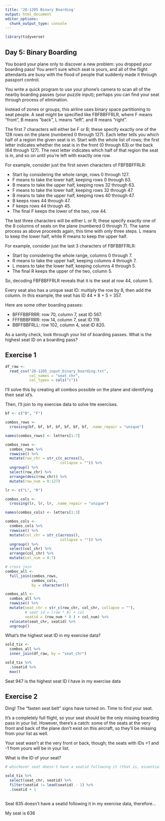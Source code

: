 ```yaml
---
title: '20-1205 Binary Boarding'
output: html_document
editor_options: 
  chunk_output_type: console
---
```


```r
library(tidyverse)
```

## Day 5: Binary Boarding

You board your plane only to discover a new problem: you dropped your boarding pass! You aren't sure which seat is yours, and all of the flight attendants are busy with the flood of people that suddenly made it through passport control.

You write a quick program to use your phone's camera to scan all of the nearby boarding passes (your puzzle input); perhaps you can find your seat through process of elimination.

Instead of zones or groups, this airline uses binary space partitioning to seat people. A seat might be specified like FBFBBFFRLR, where F means "front", B means "back", L means "left", and R means "right".

The first 7 characters will either be F or B; these specify exactly one of the 128 rows on the plane (numbered 0 through 127). Each letter tells you which half of a region the given seat is in. Start with the whole list of rows; the first letter indicates whether the seat is in the front (0 through 63) or the back (64 through 127). The next letter indicates which half of that region the seat is in, and so on until you're left with exactly one row.

For example, consider just the first seven characters of FBFBBFFRLR:

- Start by considering the whole range, rows 0 through 127.
- F means to take the lower half, keeping rows 0 through 63.
- B means to take the upper half, keeping rows 32 through 63.
- F means to take the lower half, keeping rows 32 through 47.
- B means to take the upper half, keeping rows 40 through 47.
- B keeps rows 44 through 47.
- F keeps rows 44 through 45.
- The final F keeps the lower of the two, row 44.

The last three characters will be either L or R; these specify exactly one of the 8 columns of seats on the plane (numbered 0 through 7). The same process as above proceeds again, this time with only three steps. L means to keep the lower half, while R means to keep the upper half.

For example, consider just the last 3 characters of FBFBBFFRLR:

- Start by considering the whole range, columns 0 through 7.
- R means to take the upper half, keeping columns 4 through 7.
- L means to take the lower half, keeping columns 4 through 5.
- The final R keeps the upper of the two, column 5.

So, decoding FBFBBFFRLR reveals that it is the seat at row 44, column 5.

Every seat also has a unique seat ID: multiply the row by 8, then add the column. In this example, the seat has ID 44 * 8 + 5 = 357.

Here are some other boarding passes:

- BFFFBBFRRR: row 70, column 7, seat ID 567.
- FFFBBBFRRR: row 14, column 7, seat ID 119.
- BBFFBBFRLL: row 102, column 4, seat ID 820.

As a sanity check, look through your list of boarding passes. What is the highest seat ID on a boarding pass?

## Exercise 1

```r
df_raw <- 
  read_csv("20-1205_input_binary_boarding.txt", 
           col_names = "seat_chr", 
           col_types = cols("c"))
```


I'll solve this by creating all combos possible on the plane and identifying their seat id's.  

Then, I'll join to my exercise data to solve hte exercises. 

```r
bf <- c("B", "F")

combos_rows <- 
  crossing(bf, bf, bf, bf, bf, bf, bf, .name_repair = "unique") 

names(combos_rows) <- letters[1:7]

combos_rows <- 
  combos_rows %>% 
  rowwise() %>% 
  mutate(row_chr = str_c(c_across(), 
                         collapse = "")) %>% 
  ungroup() %>% 
  select(row_chr) %>% 
  arrange(desc(row_chr)) %>% 
  mutate(row_num = 0:127) 
```


```r
lr <- c("L", "R")

combos_cols <- 
  crossing(lr, lr, lr, .name_repair = "unique")

names(combos_cols) <- letters[1:3]

combos_cols <- 
  combos_cols %>% 
  rowwise() %>% 
  mutate(col_chr = str_c(across(), 
                         collapse = "")) %>% 
  ungroup() %>% 
  select(col_chr) %>% 
  arrange(col_chr) %>% 
  mutate(col_num = 0:7)
```


```r
# cross join
combos_all <- 
  full_join(combos_rows, 
            combos_cols, 
            by = character())

combos_all <- 
  combos_all %>% 
  rowwise() %>% 
  mutate(seat_chr = str_c(row_chr, col_chr, collapse = ""), 
         # seat id = (row * 8) + col
         seatid = (row_num * 8 ) + col_num) %>% 
  relocate(seat_chr, seatid) %>% 
  ungroup()

```

What's the highest seat ID in my exercise data?

```r
sold_tix <- 
  combos_all %>%
  inner_join(df_raw, by = "seat_chr")

sold_tix %>% 
  .$seatid %>% 
  max()

```

Seat 947 is the highest seat ID I have in my exercise data



## Exercise 2

Ding! The "fasten seat belt" signs have turned on. Time to find your seat.

It's a completely full flight, so your seat should be the only missing boarding pass in your list. However, there's a catch: some of the seats at the very front and back of the plane don't exist on this aircraft, so they'll be missing from your list as well.

Your seat wasn't at the very front or back, though; the seats with IDs +1 and -1 from yours will be in your list.

What is the ID of your seat?

```r
# whichever seat doesn't have a seatid following it (that is, essentially, seatid + 1 doesn't exist) should be the seat immediately before mine. Add 1 and that should be my seat

sold_tix %>% 
  select(seat_chr, seatid) %>% 
  filter(seatid != lead(seatid) - 1) %>% 
  .$seatid + 1
  
```

Seat 635 doesn't have a seatid following it in my exercise data, therefore...

My seat is 636


